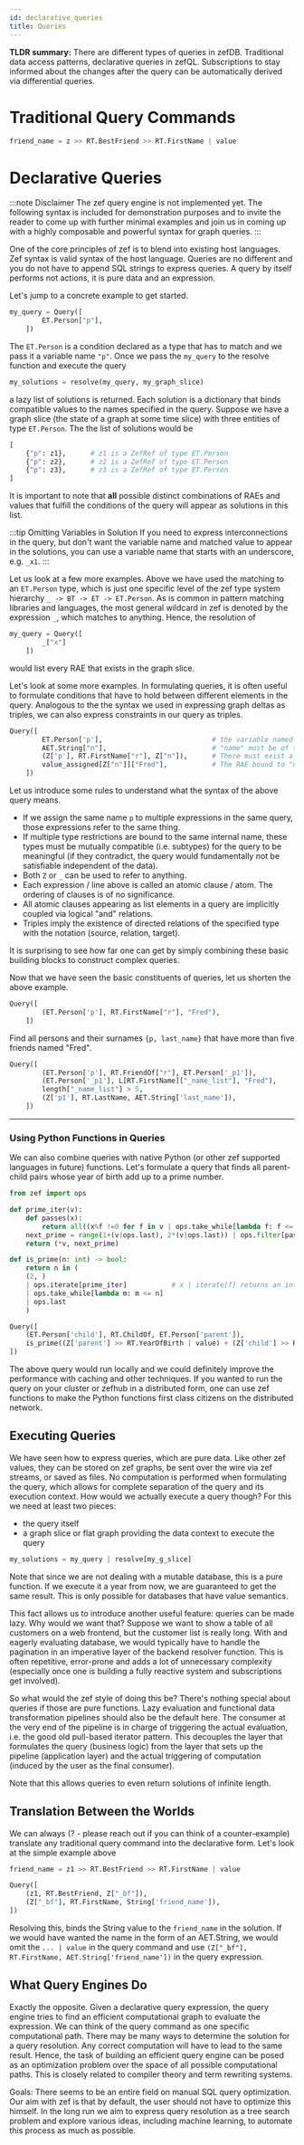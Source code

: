```yaml
---
id: declarative_queries
title: Queries
---
```


**TLDR summary:** There are different types of queries in zefDB. Traditional data access patterns, declarative queries in zefQL. Subscriptions to stay informed about the changes after the query can be automatically derived via differential queries.

# Traditional Query Commands

```python
friend_name = z >> RT.BestFriend >> RT.FirstName | value
```



# Declarative Queries


:::note Disclaimer
The zef query engine is not implemented yet. The following syntax is included for demonstration purposes and to invite the reader to come up with further minimal examples and join us in coming up with a highly composable and powerful syntax for graph queries.
:::

One of the core principles of zef is to blend into existing host languages. Zef syntax is valid syntax of the host language. Queries are no different and you do not have to append SQL strings to express queries. A query by itself performs not actions, it is pure data and an expression.

Let's jump to a concrete example to get started.
``` python
my_query = Query([
        ET.Person["p"],
    ])
```
The `ET.Person` is a condition declared as a type that has to match and we pass it a variable name `"p"`. Once we pass the `my_query` to the resolve function and execute the query

```python
my_solutions = resolve(my_query, my_graph_slice)
```

a lazy list of solutions is returned. Each solution is a dictionary that binds compatible values to the names specified in the query. Suppose we have a graph slice (the state of a graph at some time slice) with three entities of type `ET.Person`. The the list of solutions would be
```python
[
    {"p": z1},      # z1 is a ZefRef of type ET.Person
    {"p": z2},      # z2 is a ZefRef of type ET.Person
    {"p": z3},      # z3 is a ZefRef of type ET.Person
]
```
It is important to note that **all** possible distinct combinations of RAEs and values that fulfill the conditions of the query will appear as solutions in this list.

:::tip Omitting Variables in Solution
If you need to express interconnections in the query, but don't want the variable name and matched value to appear in the solutions, you can use a variable name that starts with an underscore, e.g. `_x1`.
:::


Let us look at a few more examples. Above we have used the matching to an `ET.Person` type, which is just one specific level of the zef type system hierarchy `_ -> BT -> ET -> ET.Person`. As is common in pattern matching libraries and languages, the most general wildcard in zef is denoted by the expression `_`, which matches to anything. Hence, the resolution of
``` python
my_query = Query([
        _["x"]
    ])
```
would list every RAE that exists in the graph slice. 

Let's look at some more examples. In formulating queries, it is often useful to formulate conditions that have to hold between different elements in the query. Analogous to the the syntax we used in expressing graph deltas as triples, we can also express constraints in our query as triples.
``` python
Query([
        ET.Person['p'],                           # the variable named "p" must be of type ET.Person
        AET.String["n"],                          # "name" must be of type AET.String
        (Z['p'], RT.FirstName["r"], Z["n"]),      # There must exist a relation of this type between "p" and "n"
        value_assigned[Z["n"]]["Fred"],           # The RAE bound to "n" must have the value "Fred" assigned
    ])
```
Let us introduce some rules to understand what the syntax of the above query means.
* If we assign the same name `p` to multiple expressions in the same query, those expressions refer to the same thing.
* If multiple type restrictions are bound to the same internal name, these types must be mutually compatible (i.e. subtypes) for the query to be meaningful (if they contradict, the query would fundamentally not be satisfiable independent of the data).
* Both `Z` or `_` can be used to refer to anything.
* Each expression / line above is called an atomic clause / atom. The ordering of clauses is of no significance.
* All atomic clauses appearing as list elements in a query are implicitly coupled via logical "and" relations.
* Triples imply the existence of directed relations of the specified type with the notation (source, relation, target).

It is surprising to see how far one can get by simply combining these basic building blocks to construct complex queries.

Now that we have seen the basic constituents of queries, let us shorten the above example.
``` python
Query([ 
        (ET.Person['p'], RT.FirstName["r"], "Fred"), 
    ])
```


Find all persons and their surnames `{p, last_name}` that have more than five friends named "Fred".

``` python
Query([ 
        (ET.Person['p'], RT.FriendOf["r"], ET.Person['_p1']), 
        (ET.Person['_p1'], L[RT.FirstName]["_name_list"], "Fred"),
        length["_name_list"] > 5, 
        (Z['p1'], RT.LastName, AET.String['last_name']),
    ])
```


---

### Using Python Functions in Queries
We can also combine queries with native Python (or other zef supported languages in future) functions. Let's formulate a query that finds all parent-child pairs whose year of birth add up to a prime number.
```python
from zef import ops

def prime_iter(v):
    def passes(x):        
        return all((x%f !=0 for f in v | ops.take_while[lambda f: f <= x/2] ))
    next_prime = range(1+(v|ops.last), 2*(v|ops.last)) | ops.filter[passes] | ops.first
    return (*v, next_prime)

def is_prime(n: int) -> bool:    
    return n in (
    (2, )
    | ops.iterate[prime_iter]           # x | iterate[f] returns an infinite lazy sequence (x, f(x), f(f(x)), ...) for an endomorphism f
    | ops.take_while[lambda m: m <= n]
    | ops.last    
    )

Query([    
    (ET.Person['child'], RT.ChildOf, ET.Person['parent']),
    is_prime((Z['parent'] >> RT.YearOfBirth | value) + (Z['child'] >> RT.YearOfBirth | value))
])
```
The above query would run locally and we could definitely improve the performance with caching and other techniques. If you wanted to run the query on your cluster or zefhub in a distributed form, one can use zef functions to make the Python functions first class citizens on the distributed network.



## Executing Queries
We have seen how to express queries, which are pure data. Like other zef values, they can be stored on zef graphs, be sent over the wire via zef streams, or saved as files. No computation is performed when formulating the query, which allows for complete separation of the query and its execution context.
How would we actually execute a query though? For this we need at least two pieces: 
* the query itself 
* a graph slice or flat graph providing the data context to execute the query

```python
my_solutions = my_query | resolve[my_g_slice]
```
Note that since we are not dealing with a mutable database, this is a pure function. If we execute it a year from now, we are guaranteed to get the same result. This is only possible for databases that have value semantics.

This fact allows us to introduce another useful feature: queries can be made lazy. Why would we want that? Suppose we want to show a table of all customers on a web frontend, but the customer list is really long. With and eagerly evaluating database, we would typically have to handle the pagination in an imperative layer of the backend resolver function. This is often repetitive, error-prone and adds a lot of unnecessary complexity (especially once one is building a fully reactive system and subscriptions get involved).

So what would the zef style of doing this be? There's nothing special about queries if those are pure functions. Lazy evaluation and functional data transformation pipelines should also be the default here. The consumer at the very end of the pipeline is in charge of triggering the actual evaluation, i.e. the good old pull-based iterator pattern.
This decouples the layer that formulates the query (business logic) from the layer that sets up the pipeline (application layer) and the actual triggering of computation (induced by the user as the final consumer).

Note that this allows queries to even return solutions of infinite length.




## Translation Between the Worlds

We can always (? - please reach out if you can think of a counter-example) translate any traditional query command into the declarative form. Let's look at the simple example above

```python
friend_name = z1 >> RT.BestFriend >> RT.FirstName | value
```

```python
Query([
    (z1, RT.BestFriend, Z["_bf"]),
    (Z["_bf"], RT.FirstName, String['friend_name']),
])
```
Resolving this, binds the String value to the `friend_name` in the solution. If we would have wanted the name in the form of an AET.String, we would omit the `... | value` in the query command and use `(Z["_bf"], RT.FirstName, AET.String['friend_name'])` in the query expression.


## What Query Engines Do
Exactly the opposite. Given a declarative query expression, the query engine tries to find an efficient computational graph to evaluate the expression. We can think of the query command as one specific computational path. There may be many ways to determine the solution for a query resolution. Any correct computation will have to lead to the same result. Hence, the task of building an efficient query engine can be posed as an optimization problem over the space of all possible computational paths. This is closely related to compiler theory and term rewriting systems.

Goals: There seems to be an entire field on manual SQL query optimization. Our aim with zef is that by default, the user should not have to optimize this himself. In the long run we aim to express query resolution as a tree search problem and explore various ideas, including machine learning, to automate this process as much as possible.

